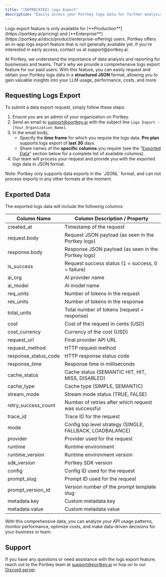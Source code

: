 ```yaml
---
title: "(DEPRECATED) Logs Export"
description: "Easily access your Portkey logs data for further analysis and reporting"
---
```


<Info>
   Logs export feature is only available for [**Production**](https://portkey.ai/pricing) and [**Enterprise**](https://portkey.ai/docs/product/enterprise-offering) users.
</Info>

<Note>
Portkey offers an in-app logs export feature that is not generally available yet. If you're interested in early access, contact us at support@portkey.ai.
</Note>

At Portkey, we understand the importance of data analysis and reporting for businesses and teams. That's why we provide a comprehensive logs export feature for our paid users. With this feature, you can easily request and obtain your Portkey logs data in a **structured JSON** format, allowing you to gain valuable insights into your LLM usage, performance, costs, and more.

## Requesting Logs Export

To submit a data export request, simply follow these steps:

1. Ensure you are an admin of your organization on Portkey.
2. Send an email to [support@portkey.ai](mailto:support@portkey.ai) with the subject line `Logs Export - [Your_Organization_Name]`.
3. In the email body,
   * Specify the **time frame** for which you require the logs data. **Pro plan** supports logs export of **last 30** days.
   * Share names of the **specific columns** you require (see the "[Exported Data](/product/observability/logs-export#exported-data)" section below for a complete list of available columns).
4. Our team will process your request and provide you with the exported logs data in JSON format.

<Note>
   Note: Portkey only supports data exports in the `JSONL` format, and can not process exports in any other formats at the moment.
</Note>

## Exported Data

The exported logs data will include the following columns:

| Column Name            | Column Description / Property                             |
| ---------------------- | --------------------------------------------------------- |
| created\_at            | Timestamp of the request                                  |
| request.body           | Request JSON payload (as seen in the Portkey logs)        |
| response.body          | Response JSON payload (as seen in the Portkey logs)       |
| is\_success            | Request success status (1 = success, 0 = failure)         |
| ai\_org                | AI provider name                                          |
| ai\_model              | AI model name                                             |
| req\_units             | Number of tokens in the request                           |
| res\_units             | Number of tokens in the response                          |
| total\_units           | Total number of tokens (request + response)               |
| cost                   | Cost of the request in cents (USD)                        |
| cost\_currency         | Currency of the cost (USD)                                |
| request\_url           | Final provider API URL                                    |
| request\_method        | HTTP request method                                       |
| response\_status\_code | HTTP response status code                                 |
| response\_time         | Response time in milliseconds                             |
| cache\_status          | Cache status (SEMANTIC HIT, HIT, MISS, DISABLED)          |
| cache\_type            | Cache type (SIMPLE, SEMANTIC)                             |
| stream\_mode           | Stream mode status (TRUE, FALSE)                          |
| retry\_success\_count  | Number of retries after which request was successful      |
| trace\_id              | Trace ID for the request                                  |
| mode                   | Config top level strategy (SINGLE, FALLBACK, LOADBALANCE) |
| provider           | Provider used for the request                          |
| runtime                | Runtime environment                                       |
| runtime\_version       | Runtime environment version                               |
| sdk\_version           | Portkey SDK version                                       |
| config                 | Config ID used for the request                            |
| prompt\_slug           | Prompt ID used for the request                            |
| prompt\_version\_id    | Version number of the prompt template slug                |
| metadata.key           | Custom metadata key                                       |
| metadata.value         | Custom metadata value                                     |

With this comprehensive data, you can analyze your API usage patterns, monitor performance, optimize costs, and make data-driven decisions for your business or team.

## Support

If you have any questions or need assistance with the logs export feature, reach out to the Portkey team at support@portkey.ai or hop on to our [Discord server](https://portkey.ai/community).
